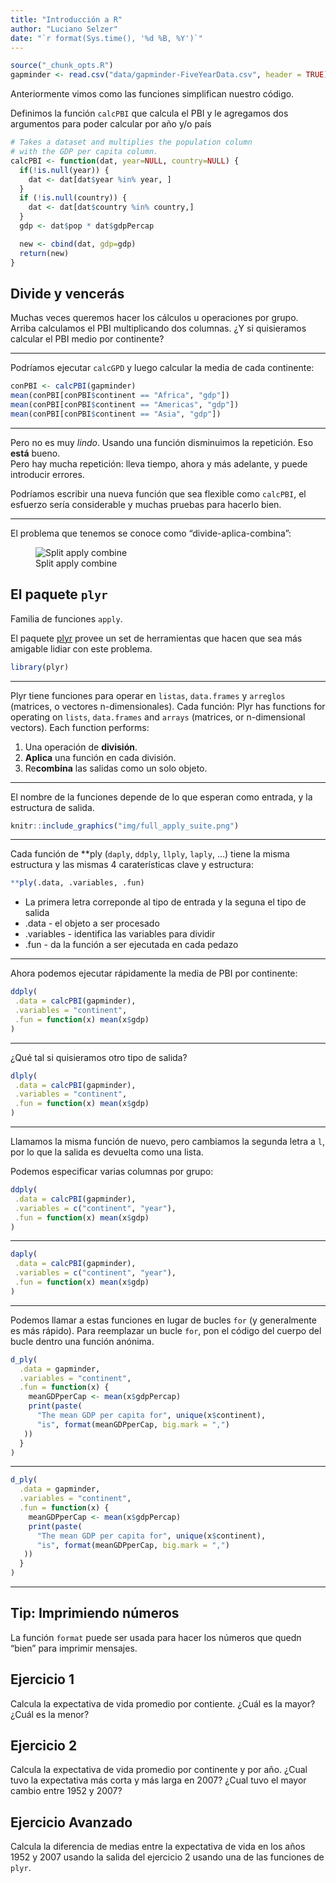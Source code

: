 ```yaml
---
title: "Introducción a R"
author: "Luciano Selzer"
date: "`r format(Sys.time(), '%d %B, %Y')`"
---
```


```r
source("_chunk_opts.R")
gapminder <- read.csv("data/gapminder-FiveYearData.csv", header = TRUE)
```

Anteriormente vimos como las funciones simplifican nuestro código.

Definimos la función `calcPBI` que calcula el PBI y le agregamos
dos argumentos para poder calcular por año y/o país

```r
# Takes a dataset and multiplies the population column
# with the GDP per capita column.
calcPBI <- function(dat, year=NULL, country=NULL) {
  if(!is.null(year)) {
    dat <- dat[dat$year %in% year, ]
  }
  if (!is.null(country)) {
    dat <- dat[dat$country %in% country,]
  }
  gdp <- dat$pop * dat$gdpPercap

  new <- cbind(dat, gdp=gdp)
  return(new)
}
```

## Divide y vencerás 

Muchas veces queremos hacer los cálculos u operaciones por grupo.  
Arriba calculamos el PBI multiplicando dos columnas. ¿Y si quisieramos
calcular el PBI medio por continente?

---

Podríamos ejecutar `calcGPD` y luego calcular la media de cada continente:

```r
conPBI <- calcPBI(gapminder)
mean(conPBI[conPBI$continent == "Africa", "gdp"])
mean(conPBI[conPBI$continent == "Americas", "gdp"])
mean(conPBI[conPBI$continent == "Asia", "gdp"])
```


---

Pero no es muy *lindo*.
Usando una función disminuimos la repetición. Eso **está** bueno.  
Pero hay mucha repetición: lleva tiempo, ahora y más adelante, y 
puede introducir errores.

Podríamos escribir una nueva función que sea flexible como `calcPBI`, 
el esfuerzo sería considerable y muchas pruebas para hacerlo bien.

---

El problema que tenemos se conoce como "divide-aplica-combina":

![Split apply combine](img/splitapply.png)

## El paquete `plyr`


Familia de funciones `apply`.

El paquete [plyr](http://had.co.nz/plyr/) provee un set de herramientas que 
hacen que sea más amigable lidiar con este problema.


```r
library(plyr)
```

---

Plyr tiene funciones para operar en `listas`, `data.frames` y `arreglos` 
(matrices, o vectores n-dimensionales). Cada función:
Plyr has functions for operating on `lists`, `data.frames` and `arrays`
(matrices, or n-dimensional vectors). Each function performs:

1. Una operación de **división**.
2. **Aplica** una función en cada división.
3. Re**combina** las salidas como un solo objeto.

---

El nombre de la funciones depende de lo que esperan como entrada, y la
estructura de salida. 

```r
knitr::include_graphics("img/full_apply_suite.png")
```


---

Cada función de **ply (`daply`, `ddply`, `llply`, `laply`, ...) tiene la misma
estructura y las mismas 4 caraterísticas clave y estructura:

```r
**ply(.data, .variables, .fun)
```

* La primera letra correponde al tipo de entrada y la seguna el tipo de salida
* .data - el objeto a ser procesado
* .variables - identifica las variables para dividir
* .fun - da la función a ser ejecutada en cada pedazo

---

Ahora podemos ejecutar rápidamente la media de PBI por continente:


``` r
ddply(
 .data = calcPBI(gapminder),
 .variables = "continent",
 .fun = function(x) mean(x$gdp)
)
```

---

¿Qué tal si quisieramos otro tipo de salida?

```r
dlply(
 .data = calcPBI(gapminder),
 .variables = "continent",
 .fun = function(x) mean(x$gdp)
)
```

---

Llamamos la misma función de nuevo, pero cambiamos la segunda letra a `l`,
por lo que la salida es devuelta como una lista.

Podemos especificar varias columnas por grupo:


``` r
ddply(
 .data = calcPBI(gapminder),
 .variables = c("continent", "year"),
 .fun = function(x) mean(x$gdp)
)
```

---

```r
daply(
 .data = calcPBI(gapminder),
 .variables = c("continent", "year"),
 .fun = function(x) mean(x$gdp)
)
```

---

Podemos llamar a estas funciones en lugar de bucles `for` (y generalmente
es más rápido). Para reemplazar un bucle `for`, pon el código del cuerpo del
bucle dentro una función anónima.

```r
d_ply(
  .data = gapminder,
  .variables = "continent",
  .fun = function(x) {
    meanGDPperCap <- mean(x$gdpPercap)
    print(paste(
      "The mean GDP per capita for", unique(x$continent),
      "is", format(meanGDPperCap, big.mark = ",")
   ))
  }
)
```

---

```r
d_ply(
  .data = gapminder,
  .variables = "continent",
  .fun = function(x) {
    meanGDPperCap <- mean(x$gdpPercap)
    print(paste(
      "The mean GDP per capita for", unique(x$continent),
      "is", format(meanGDPperCap, big.mark = ",")
   ))
  }
)
```

---


## Tip: Imprimiendo números{.tip}

La función `format` puede ser usada para hacer los números
que quedn "bien" para imprimir mensajes.

## Ejercicio 1{.challenge}

Calcula la expectativa de vida promedio por contiente. ¿Cuál es la mayor?
¿Cuál es la menor?

## Ejercicio 2{.challenge}

Calcula la expectativa de vida promedio por continente y por año. ¿Cual tuvo
la expectativa más corta y más larga en 2007? ¿Cual tuvo el mayor cambio entre
1952 y 2007?

## Ejercicio Avanzado{.challenge}

Calcula la diferencia de medias entre la expectativa de vida en los años 1952 y
2007 usando la salida del ejercicio 2 usando una de las funciones de `plyr`.

